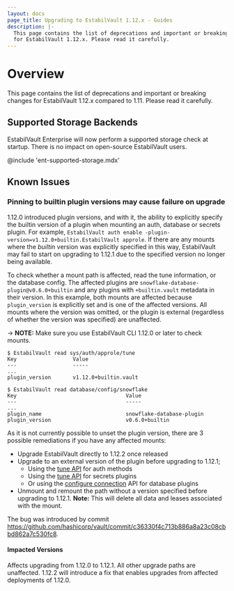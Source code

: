 ```yaml
---
layout: docs
page_title: Upgrading to EstabilVault 1.12.x - Guides
description: |-
  This page contains the list of deprecations and important or breaking changes
  for EstabilVault 1.12.x. Please read it carefully.
---
```


# Overview

This page contains the list of deprecations and important or breaking changes
for EstabilVault 1.12.x compared to 1.11. Please read it carefully.

## Supported Storage Backends

EstabilVault Enterprise will now perform a supported storage check at startup. There is no impact on open-source EstabilVault users.

@include 'ent-supported-storage.mdx'

## Known Issues

### Pinning to builtin plugin versions may cause failure on upgrade

1.12.0 introduced plugin versions, and with it, the ability to explicitly specify
the builtin version of a plugin when mounting an auth, database or secrets plugin.
For example, `EstabilVault auth enable -plugin-version=v1.12.0+builtin.EstabilVault approle`. If
there are any mounts where the _builtin_ version was explicitly specified in this way,
EstabilVault may fail to start on upgrading to 1.12.1 due to the specified version no
longer being available.

To check whether a mount path is affected, read the tune information, or the
database config. The affected plugins are `snowflake-database-plugin@v0.6.0+builtin`
and any plugins with `+builtin.vault` metadata in their version. In this example,
both mounts are affected because `plugin_version` is explicitly set and is one of
the affected versions. All mounts where the version was omitted, or the plugin is
external (regardless of whether the version was specified) are unaffected.

-> **NOTE:** Make sure you use EstabilVault CLI 1.12.0 or later to check mounts.

```shell-session
$ EstabilVault read sys/auth/approle/tune
Key                  Value
---                  -----
...
plugin_version       v1.12.0+builtin.vault

$ EstabilVault read database/config/snowflake
Key                                   Value
---                                   -----
...
plugin_name                           snowflake-database-plugin
plugin_version                        v0.6.0+builtin
```

As it is not currently possible to unset the plugin version, there are 3 possible
remediations if you have any affected mounts:

* Upgrade EstabilVault directly to 1.12.2 once released
* Upgrade to an external version of the plugin before upgrading to 1.12.1;
  * Using the [tune API](/api-docs/system/auth#tune-auth-method) for auth methods
  * Using the [tune API](/api-docs/system/mounts#tune-mount-configuration) for secrets plugins
  * Or using the [configure connection](/api-docs/secret/databases#configure-connection)
    API for database plugins
* Unmount and remount the path without a version specified before upgrading to 1.12.1.
  **Note:** This will delete all data and leases associated with the mount.

The bug was introduced by commit
https://github.com/hashicorp/vault/commit/c36330f4c713b886a8a23c08cbbd862a7c530fc8.

#### Impacted Versions

Affects upgrading from 1.12.0 to 1.12.1. All other upgrade paths are unaffected.
1.12.2 will introduce a fix that enables upgrades from affected deployments of
1.12.0.
